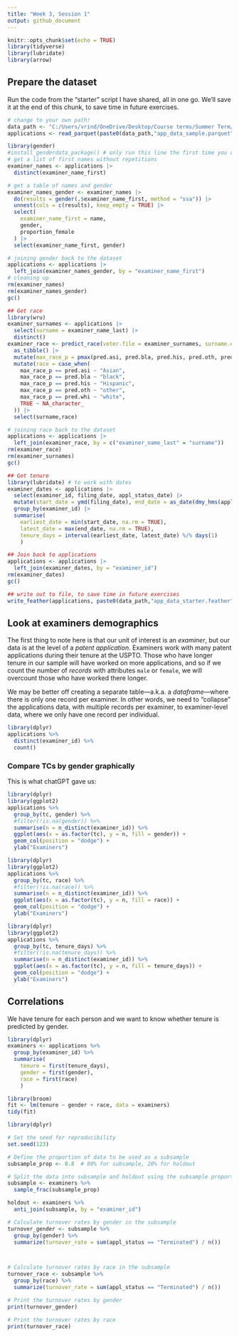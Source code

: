 ---
title: "Week 3, Session 1"
output: github_document
---

```{r setup, include=FALSE}
knitr::opts_chunk$set(echo = TRUE)
library(tidyverse)
library(lubridate)
library(arrow)
```

## Prepare the dataset 

Run the code from the "starter" script I have shared, all in one go. We'll save it at the end of this chunk, to save time in future exercises.

```{r starter-code}
# change to your own path!
data_path <- "C:/Users/vrind/OneDrive/Desktop/Course terms/Summer Term/People Analytics/Week 2/"
applications <- read_parquet(paste0(data_path,"app_data_sample.parquet"))

library(gender)
#install_genderdata_package() # only run this line the first time you use the package, to get data for it
# get a list of first names without repetitions
examiner_names <- applications |> 
  distinct(examiner_name_first)

# get a table of names and gender
examiner_names_gender <- examiner_names |> 
  do(results = gender(.$examiner_name_first, method = "ssa")) |> 
  unnest(cols = c(results), keep_empty = TRUE) |> 
  select(
    examiner_name_first = name,
    gender,
    proportion_female
  ) |> 
  select(examiner_name_first, gender)

# joining gender back to the dataset
applications <- applications |> 
  left_join(examiner_names_gender, by = "examiner_name_first")
# cleaning up
rm(examiner_names)
rm(examiner_names_gender)
gc()

## Get race
library(wru)
examiner_surnames <- applications |> 
  select(surname = examiner_name_last) |> 
  distinct()
examiner_race <- predict_race(voter.file = examiner_surnames, surname.only = T) |> 
  as_tibble() |> 
  mutate(max_race_p = pmax(pred.asi, pred.bla, pred.his, pred.oth, pred.whi)) |> 
  mutate(race = case_when(
    max_race_p == pred.asi ~ "Asian",
    max_race_p == pred.bla ~ "black",
    max_race_p == pred.his ~ "Hispanic",
    max_race_p == pred.oth ~ "other",
    max_race_p == pred.whi ~ "white",
    TRUE ~ NA_character_
  )) |> 
  select(surname,race)

# joining race back to the dataset
applications <- applications |> 
  left_join(examiner_race, by = c("examiner_name_last" = "surname"))
rm(examiner_race)
rm(examiner_surnames)
gc()

## Get tenure
library(lubridate) # to work with dates
examiner_dates <- applications |> 
  select(examiner_id, filing_date, appl_status_date) |> 
  mutate(start_date = ymd(filing_date), end_date = as_date(dmy_hms(appl_status_date))) |> 
  group_by(examiner_id) |> 
  summarise(
    earliest_date = min(start_date, na.rm = TRUE), 
    latest_date = max(end_date, na.rm = TRUE),
    tenure_days = interval(earliest_date, latest_date) %/% days(1)
    ) 

## Join back to applications
applications <- applications |> 
  left_join(examiner_dates, by = "examiner_id")
rm(examiner_dates)
gc()

## write out to file, to save time in future exercises
write_feather(applications, paste0(data_path,"app_data_starter.feather"))


```

## Look at examiners demographics

The first thing to note here is that our unit of interest is an *examiner*, but our data is at the level of a *patent application*. Examiners work with many patent applications during their tenure at the USPTO. Those who have longer tenure in our sample will have worked on more applications, and so if we count the number of *records* with attributes `male` or `female`, we will overcount those who have worked there longer.

We may be better off creating a separate table---a.k.a. a *dataframe*---where there is only one record per examiner. In other words, we need to "collapse" the applications data, with multiple records per examiner, to examiner-level data, where we only have one record per individual.

```{r count-examiners}
library(dplyr)
applications %>%
  distinct(examiner_id) %>%
  count()
```

### Compare TCs by gender graphically
This is what chatGPT gave us:

```{r compare-tcs-gender}
library(dplyr)
library(ggplot2)
applications %>%
  group_by(tc, gender) %>%
  #filter(!is.na(gender)) %>%
  summarise(n = n_distinct(examiner_id)) %>%
  ggplot(aes(x = as.factor(tc), y = n, fill = gender)) +
  geom_col(position = "dodge") +
  ylab("Examiners")
```

```{r compare-tcs-race}
library(dplyr)
library(ggplot2)
applications %>%
  group_by(tc, race) %>%
  #filter(!is.na(race)) %>%
  summarise(n = n_distinct(examiner_id)) %>%
  ggplot(aes(x = as.factor(tc), y = n, fill = race)) +
  geom_col(position = "dodge") +
  ylab("Examiners")
```

```{r compare-tcs-tenure}
library(dplyr)
library(ggplot2)
applications %>%
  group_by(tc, tenure_days) %>%
  #filter(!is.na(tenure_days)) %>%
  summarise(n = n_distinct(examiner_id)) %>%
  ggplot(aes(x = as.factor(tc), y = n, fill = tenure_days)) +
  geom_col(position = "dodge") +
  ylab("Examiners")
```

## Correlations

We have tenure for each person and we want to know whether tenure is predicted by gender.

```{r correlations-gender}
library(dplyr)
examiners <- applications %>%
  group_by(examiner_id) %>%
  summarise(
    tenure = first(tenure_days), 
    gender = first(gender),
    race = first(race)
    )

library(broom)
fit <- lm(tenure ~ gender + race, data = examiners)
tidy(fit)
```

``` {r data-split}
library(dplyr)

# Set the seed for reproducibility
set.seed(123)

# Define the proportion of data to be used as a subsample
subsample_prop <- 0.8  # 80% for subsample, 20% for holdout

# Split the data into subsample and holdout using the subsample proportion
subsample <- examiners %>%
  sample_frac(subsample_prop)

holdout <- examiners %>%
  anti_join(subsample, by = "examiner_id")
```


```{r turnover}
# Calculate turnover rates by gender in the subsample
turnover_gender <- subsample %>%
  group_by(gender) %>%
  summarize(turnover_rate = sum(appl_status == "Terminated") / n())



# Calculate turnover rates by race in the subsample
turnover_race <- subsample %>%
  group_by(race) %>%
  summarize(turnover_rate = sum(appl_status == "Terminated") / n())

# Print the turnover rates by gender
print(turnover_gender)

# Print the turnover rates by race
print(turnover_race)

```
